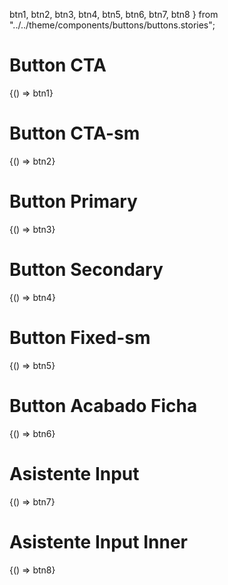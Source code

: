   btn1,
  btn2,
  btn3,
  btn4,
  btn5,
  btn6,
  btn7,
  btn8
} from "../../theme/components/buttons/buttons.stories";

<Meta title="Components/Buttons" />

# Button CTA

<Canvas className="bg-secondary">
  <Story name="Primary">{() => btn1}</Story>
</Canvas>

# Button CTA-sm

<Canvas className="bg-secondary">
  <Story name="Button CTA-sm">{() => btn2}</Story>
</Canvas>

# Button Primary

<Canvas>
  <Story name="Button Primary">{() => btn3}</Story>
</Canvas>

# Button Secondary

<Canvas>
  <Story name="Button Secondary">{() => btn4}</Story>
</Canvas>

# Button Fixed-sm

<Canvas>
  <Story name="Button Fixed-sm">{() => btn5}</Story>
</Canvas>

# Button Acabado Ficha

<Canvas>
  <Story name="Button Acabado Ficha">
    {() => btn6}
  </Story>
</Canvas>


# Asistente Input

<Canvas>
  <Story name="Asistente Input">
    {() => btn7}
  </Story>
</Canvas>

# Asistente Input Inner

<Canvas>
  <Story name="Asistente Input Inner">
    {() => btn8}
  </Story>
</Canvas>